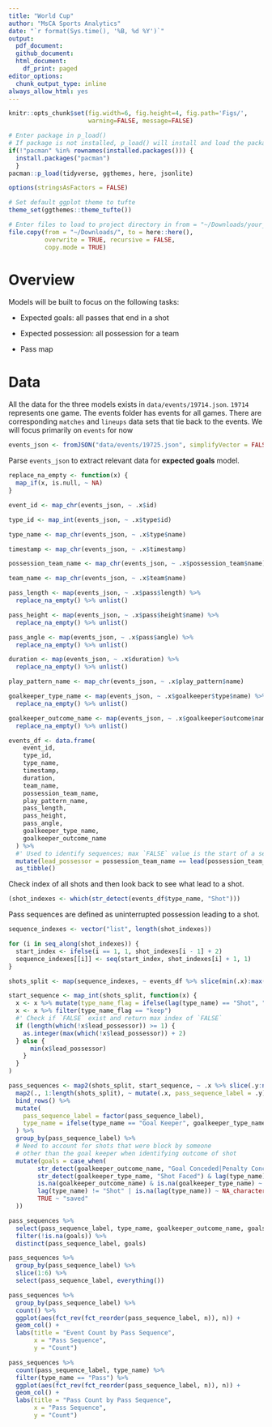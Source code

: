 ```yaml
---
title: "World Cup"
author: "MsCA Sports Analytics"
date: "`r format(Sys.time(), '%B, %d %Y')`"
output:
  pdf_document:
  github_document:
  html_document:
    df_print: paged
editor_options:
  chunk_output_type: inline
always_allow_html: yes
---
```


```r
knitr::opts_chunk$set(fig.width=6, fig.height=4, fig.path='Figs/',
                      warning=FALSE, message=FALSE)
```

```r
# Enter package in p_load()
# If package is not installed, p_load() will install and load the package
if(!"pacman" %in% rownames(installed.packages())) {
  install.packages("pacman")
  }
pacman::p_load(tidyverse, ggthemes, here, jsonlite)

options(stringsAsFactors = FALSE)

# Set default ggplot theme to tufte
theme_set(ggthemes::theme_tufte())
```

```r
# Enter files to load to project directory in from = "~/Downloads/your_file_name_here"
file.copy(from = "~/Downloads/", to = here::here(), 
          overwrite = TRUE, recursive = FALSE, 
          copy.mode = TRUE)
```

# Overview

Models will be built to focus on the following tasks:

* Expected goals: all passes that end in a shot

* Expected possession: all possession for a team

* Pass map

# Data

All the data for the three models exists in `data/events/19714.json`. `19714` represents one game. The events folder has events for all games. There are corresponding `matches` and `lineups` data sets that tie back to the events. We will focus primarily on `events` for now

```r
events_json <- fromJSON("data/events/19725.json", simplifyVector = FALSE)
```

Parse `events_json` to extract relevant data for **expected goals** model.
```r
replace_na_empty <- function(x) {
  map_if(x, is.null, ~ NA)
}

event_id <- map_chr(events_json, ~ .x$id)

type_id <- map_int(events_json, ~ .x$type$id)

type_name <- map_chr(events_json, ~ .x$type$name)

timestamp <- map_chr(events_json, ~ .x$timestamp)

possession_team_name <- map_chr(events_json, ~ .x$possession_team$name)

team_name <- map_chr(events_json, ~ .x$team$name)

pass_length <- map(events_json, ~ .x$pass$length) %>% 
  replace_na_empty() %>% unlist()

pass_height <- map(events_json, ~ .x$pass$height$name) %>% 
  replace_na_empty() %>% unlist()

pass_angle <- map(events_json, ~ .x$pass$angle) %>% 
  replace_na_empty() %>% unlist()

duration <- map(events_json, ~ .x$duration) %>% 
  replace_na_empty() %>% unlist()

play_pattern_name <- map_chr(events_json, ~ .x$play_pattern$name)

goalkeeper_type_name <- map(events_json, ~ .x$goalkeeper$type$name) %>% 
  replace_na_empty() %>% unlist()

goalkeeper_outcome_name <- map(events_json, ~ .x$goalkeeper$outcome$name) %>% 
  replace_na_empty() %>% unlist()
```

```r
events_df <- data.frame(
    event_id,
    type_id,
    type_name,
    timestamp,
    duration,
    team_name,
    possession_team_name,
    play_pattern_name,
    pass_length,
    pass_height,
    pass_angle,
    goalkeeper_type_name,
    goalkeeper_outcome_name
  ) %>%
  #' Used to identify sequences; max `FALSE` value is the start of a sequence
  mutate(lead_possessor = possession_team_name == lead(possession_team_name)) %>% 
  as_tibble()
```

Check index of all shots and then look back to see what lead to a shot.
```r
(shot_indexes <- which(str_detect(events_df$type_name, "Shot")))
```

Pass sequences are defined as uninterrupted possession leading to a shot.
```r
sequence_indexes <- vector("list", length(shot_indexes))

for (i in seq_along(shot_indexes)) {
  start_index <- ifelse(i == 1, 1, shot_indexes[i - 1] + 2)
  sequence_indexes[[i]] <- seq(start_index, shot_indexes[i] + 1, 1)
}

shots_split <- map(sequence_indexes, ~ events_df %>% slice(min(.x):max(.x)))

start_sequence <- map_int(shots_split, function(x) {
  x <- x %>% mutate(type_name_flag = ifelse(lag(type_name) == "Shot", "remove", "keep"))
  x <- x %>% filter(type_name_flag == "keep")
  #' Check if `FALSE` exist and return max index of `FALSE`
  if (length(which(!x$lead_possessor)) >= 1) {
    as.integer(max(which(!x$lead_possessor)) + 2)
  } else {
      min(x$lead_possessor)
    }
  }
) 

pass_sequences <- map2(shots_split, start_sequence, ~ .x %>% slice(.y:nrow(.x))) %>%
  map2(., 1:length(shots_split), ~ mutate(.x, pass_sequence_label = .y)) %>%
  bind_rows() %>%
  mutate(
    pass_sequence_label = factor(pass_sequence_label),
    type_name = ifelse(type_name == "Goal Keeper", goalkeeper_type_name, type_name)
  ) %>%
  group_by(pass_sequence_label) %>%
  # Need to account for shots that were block by someone 
  # other than the goal keeper when identifying outcome of shot
  mutate(goals = case_when(
        str_detect(goalkeeper_outcome_name, "Goal Conceded|Penalty Conceded|No Touch|Touched In") ~ "goal conceded",
        str_detect(goalkeeper_type_name, "Shot Faced") & lag(type_name) == "Shot" ~ "missed shot", 
        is.na(goalkeeper_outcome_name) & is.na(goalkeeper_type_name) ~ NA_character_,
        lag(type_name) != "Shot" | is.na(lag(type_name)) ~ NA_character_,
        TRUE ~ "saved"
  ))

pass_sequences %>% 
  select(pass_sequence_label, type_name, goalkeeper_outcome_name, goals) %>% 
  filter(!is.na(goals)) %>% 
  distinct(pass_sequence_label, goals)
```

```r
pass_sequences %>% 
  group_by(pass_sequence_label) %>% 
  slice(1:6) %>% 
  select(pass_sequence_label, everything())
```

```r
pass_sequences %>% 
  group_by(pass_sequence_label) %>% 
  count() %>% 
  ggplot(aes(fct_rev(fct_reorder(pass_sequence_label, n)), n)) +
  geom_col() +
  labs(title = "Event Count by Pass Sequence",
       x = "Pass Sequence",
       y = "Count")

pass_sequences %>% 
  count(pass_sequence_label, type_name) %>% 
  filter(type_name == "Pass") %>% 
  ggplot(aes(fct_rev(fct_reorder(pass_sequence_label, n)), n)) +
  geom_col() +
  labs(title = "Pass Count by Pass Sequence",
       x = "Pass Sequence",
       y = "Count")
```















